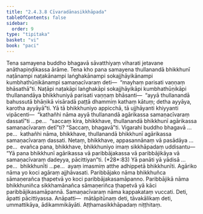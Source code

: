 ```yaml
---
title: "2.4.3.8 Cīvaradānasikkhāpada"
tableOfContents: false
sidebar:
  order: 9
type: "tipitaka"
basket: "vi"
book: "paci"
---
```



<DynamicBreadcrumb />

<Division number="916" book="paci">

<Paragraph number="2851" book="paci">
Tena samayena buddho bhagavā sāvatthiyaṃ viharati jetavane anāthapiṇḍikassa ārāme. Tena kho pana samayena thullanandā bhikkhunī naṭānampi naṭakānampi laṅghakānampi sokajjhāyikānampi kumbhathūṇikānampi samaṇacīvaraṃ deti—  “mayhaṃ parisati vaṇṇaṃ bhāsathā”ti. Naṭāpi naṭakāpi laṅghakāpi sokajjhāyikāpi kumbhathūṇikāpi thullanandāya bhikkhuniyā parisati vaṇṇaṃ bhāsanti—  “ayyā thullanandā bahussutā bhāṇikā visāradā paṭṭā dhammiṃ kathaṃ kātuṃ; detha ayyāya, karotha ayyāyā”ti.
</Paragraph>

<Paragraph number="2852" book="paci">
Yā tā bhikkhuniyo appicchā, tā ujjhāyanti khiyyanti vipācenti—  “kathañhi nāma ayyā thullanandā agārikassa samaṇacīvaraṃ dassatī”ti …pe…  “saccaṃ kira, bhikkhave, thullanandā bhikkhunī agārikassa samaṇacīvaraṃ detī”ti? “Saccaṃ, bhagavā”ti. Vigarahi buddho bhagavā …pe…  kathañhi nāma, bhikkhave, thullanandā bhikkhunī agārikassa samaṇacīvaraṃ dassati. Netaṃ, bhikkhave, appasannānaṃ vā pasādāya …pe…  evañca pana, bhikkhave, bhikkhuniyo imaṃ sikkhāpadaṃ uddisantu—
</Paragraph>

</Division>
<Division number="917" book="paci">

<Paragraph number="2853" book="paci">
<Emphasis>“Yā pana bhikkhunī agārikassa vā paribbājakassa vā paribbājikāya vā samaṇacīvaraṃ dadeyya, pācittiyan”</Emphasis>ti. (*28*:<Emphasis>83</Emphasis>)
</Paragraph>

</Division>
<Division number="918" book="paci">

<Paragraph number="2854" book="paci">
<Emphasis>Yā panā</Emphasis>ti yā yādisā …pe…  <Emphasis>bhikkhunī</Emphasis>ti …pe…  ayaṃ imasmiṃ atthe adhippetā bhikkhunīti.
</Paragraph>

<Paragraph number="2855" book="paci">
<Emphasis>Agāriko</Emphasis> nāma yo koci agāraṃ ajjhāvasati.
</Paragraph>

<Paragraph number="2856" book="paci">
<Emphasis>Paribbājako</Emphasis> nāma bhikkhuñca sāmaṇerañca ṭhapetvā yo koci paribbājakasamāpanno.
</Paragraph>

<Paragraph number="2857" book="paci">
<Emphasis>Paribbājikā</Emphasis> nāma bhikkhuniñca sikkhamānañca sāmaṇeriñca ṭhapetvā yā kāci paribbājikasamāpannā.
</Paragraph>

<Paragraph number="2858" book="paci">
<Emphasis>Samaṇacīvaraṃ</Emphasis> nāma kappakataṃ vuccati. Deti, āpatti pācittiyassa.
</Paragraph>

</Division>
<Division number="919" book="paci">

<Paragraph number="2859" book="paci">
Anāpatti—  mātāpitūnaṃ deti, tāvakālikaṃ deti, ummattikāya, ādikammikāyāti.

</Paragraph>
</Division>

<Paragraph number="2860" type="center" book="paci">
Aṭṭhamasikkhāpadaṃ niṭṭhitaṃ.
</Paragraph>